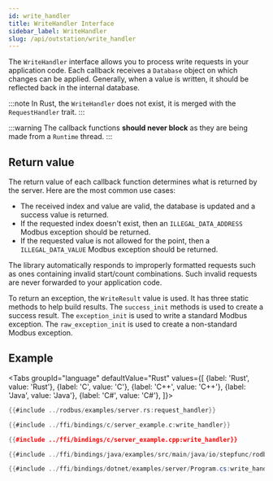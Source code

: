 ```yaml
---
id: write_handler
title: WriteHandler Interface
sidebar_label: WriteHandler
slug: /api/outstation/write_handler
---
```



The `WriteHandler` interface allows you to process write requests in your application code. Each callback receives a `Database`
object on which changes can be applied. Generally, when a value is written, it should be reflected back in
the internal database.

:::note
In Rust, the `WriteHandler` does not exist, it is merged with the `RequestHandler` trait.
:::

:::warning
The callback functions **should never block** as they are being made from a `Runtime` thread.
:::

## Return value

The return value of each callback function determines what is returned by the server. Here are the most common use cases:

- The received index and value are valid, the database is updated and a success value is returned.
- If the requested index doesn't exist, then an `ILLEGAL_DATA_ADDRESS` Modbus exception should be returned.
- If the requested value is not allowed for the point, then a `ILLEGAL_DATA_VALUE` Modbus exception should be returned.

The library automatically responds to improperly formatted requests such as ones containing invalid start/count combinations. Such invalid
requests are never forwarded to your application code.

To return an exception, the `WriteResult` value is used. It has three static methods to help build results. The `success_init`
methods is used to create a success result. The `exception_init` is used to write a standard Modbus exception. The `raw_exception_init`
is used to create a non-standard Modbus exception.

## Example

<Tabs
groupId="language"
defaultValue="Rust"
values={[
{label: 'Rust', value: 'Rust'},
{label: 'C', value: 'C'},
{label: 'C++', value: 'C++'},
{label: 'Java', value: 'Java'},
{label: 'C#', value: 'C#'},
]}>
<TabItem value="Rust">

```rust
{{#include ../rodbus/examples/server.rs:request_handler}}
```

</TabItem>
<TabItem value="C">

```c
{{#include ../ffi/bindings/c/server_example.c:write_handler}}
```

</TabItem>
<TabItem value="C++">

```cpp
{{#include ../ffi/bindings/c/server_example.cpp:write_handler}}
```

</TabItem>
<TabItem value="Java">

```java
{{#include ../ffi/bindings/java/examples/src/main/java/io/stepfunc/rodbus/examples/ServerExample.java:write_handler}}
```

</TabItem>
<TabItem value="C#">

```csharp
{{#include ../ffi/bindings/dotnet/examples/server/Program.cs:write_handler}}
```

</TabItem>
</Tabs>
